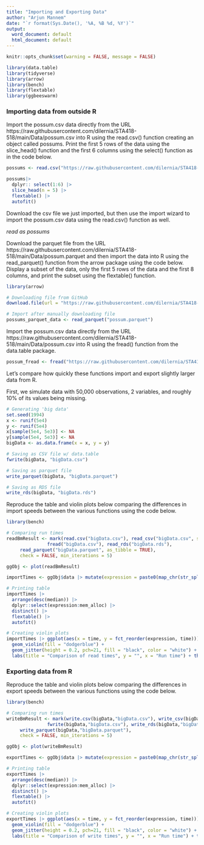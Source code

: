 ---
title: "Importing and Exporting Data"
author: "Arjun Mannem"
date: "`r format(Sys.Date(), '%A, %B %d, %Y')`"
output:
  word_document: default
  html_document: default
---
```{r setup, include=FALSE} 
knitr::opts_chunk$set(warning = FALSE, message = FALSE) 
```

```{r }
library(data.table)
library(tidyverse)
library(arrow)
library(bench)
library(flextable)
library(ggbeeswarm)
```

### Importing data from outside R

Import the possum.csv data directly from the URL https://raw.githubusercontent.com/dilernia/STA418-518/main/Data/possum.csv into R using the read.csv() function creating an object called possums. Print the first 5 rows of the data using the slice_head() function and the first 6 columns using the select() function as in the code below.


```{r}
possums <- read.csv("https://raw.githubusercontent.com/dilernia/STA418-518/main/Data/possum.csv")

possums|>
  dplyr:: select(1:6) |>
  slice_head(n = 5) |>
  flextable() |>
  autofit()

```

Download the csv file we just imported, but then use the import wizard to import the possum.csv data using the read.csv() function as well.
 
*read as possums*
 
Download the parquet file from the URL https://raw.githubusercontent.com/dilernia/STA418-518/main/Data/possum.parquet and then import the data into R using the read_parquet() function from the arrow package using the code below. Display a subset of the data, only the first 5 rows of the data and the first 8 columns, and print the subset using the flextable() function.

```{r}
library(arrow)

# Downloading file from GitHub
download.file(url = "https://raw.githubusercontent.com/dilernia/STA418-518/main/Data/possum.parquet", destfile = "possum.parquet", mode = "wb")

# Import after manually downloading file
possums_parquet_data <- read_parquet("possum.parquet")
```

Import the possum.csv data directly from the URL https://raw.githubusercontent.com/dilernia/STA418-518/main/Data/possum.csv into R using the fread() function from the data.table package.

```{r}
possum_fread <- fread("https://raw.githubusercontent.com/dilernia/STA418-518/main/Data/possum.csv")
```

Let’s compare how quickly these functions import and export slightly larger data from R. 

First, we simulate data with 50,000 observations, 2 variables, and roughly 10% of its values being missing. 

```{r}
# Generating 'big data'
set.seed(1994)
x <- runif(5e4)
y <- runif(5e4)
x[sample(5e4, 5e3)] <- NA
y[sample(5e4, 5e3)] <- NA
bigData <- as.data.frame(x = x, y = y)

# Saving as CSV file w/ data.table
fwrite(bigData, "bigData.csv")

# Saving as parquet file
write_parquet(bigData, "bigData.parquet")

# Saving as RDS file
write_rds(bigData, "bigData.rds")
```

Reproduce the table and violin plots below comparing the differences in import speeds between the various functions using the code below.

```{r}
library(bench)

# Comparing run times
readBmResult <- mark(read.csv("bigData.csv"), read_csv("bigData.csv", show_col_types = FALSE), 
               fread("bigData.csv"), read_rds("bigData.rds"),
     read_parquet("bigData.parquet", as_tibble = TRUE),
     check = FALSE, min_iterations = 5) 

ggObj <- plot(readBmResult)

importTimes <- ggObj$data |> mutate(expression = paste0(map_chr(str_split(expression, pattern = "[(]"), 1), "()"))

# Printing table
importTimes |> 
  arrange(desc(median)) |> 
  dplyr::select(expression:mem_alloc) |> 
  distinct() |> 
  flextable() |> 
  autofit()

```

```{r}
# Creating violin plots
importTimes |> ggplot(aes(x = time, y = fct_reorder(expression, time))) + 
  geom_violin(fill = "dodgerblue") + 
  geom_jitter(height = 0.2, pch=21, fill = "black", color = "white") + 
  labs(title = "Comparison of read times", y = "", x = "Run time") + theme_bw()
```


### Exporting data from R

Reproduce the table and violin plots below comparing the differences in export speeds between the various functions using the code below.

```{r}
library(bench)

# Comparing run times
writeBmResult <- mark(write.csv(bigData,"bigData.csv"), write_csv(bigData,"bigData.csv"), 
               fwrite(bigData,"bigData.csv"), write_rds(bigData,"bigData.rds"),
     write_parquet(bigData,"bigData.parquet"),
     check = FALSE, min_iterations = 5) 

ggObj <- plot(writeBmResult)

exportTimes <- ggObj$data |> mutate(expression = paste0(map_chr(str_split(expression, pattern = "[(]"), 1), "()"))

# Printing table
exportTimes |> 
  arrange(desc(median)) |> 
  dplyr::select(expression:mem_alloc) |> 
  distinct() |> 
  flextable() |> 
  autofit()

```


```{r}
# Creating violin plots
exportTimes |> ggplot(aes(x = time, y = fct_reorder(expression, time))) + 
  geom_violin(fill = "dodgerblue") + 
  geom_jitter(height = 0.2, pch=21, fill = "black", color = "white") + 
  labs(title = "Comparison of write times", y = "", x = "Run time") + theme_bw()
```


